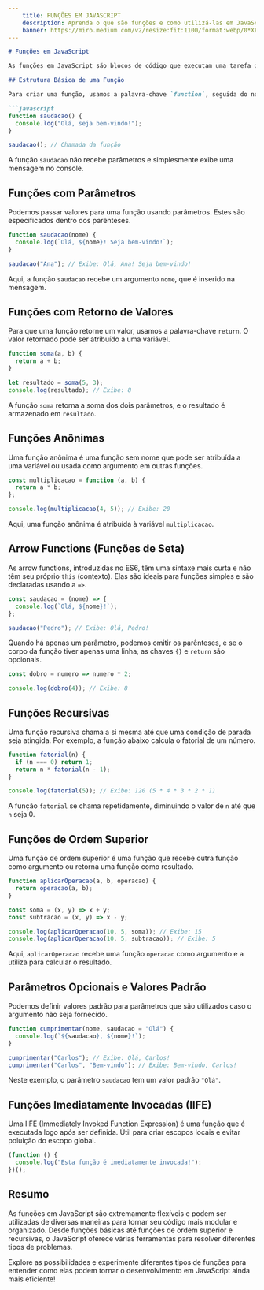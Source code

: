 ```yaml
---
    title: FUNÇÕES EM JAVASCRIPT
    description: Aprenda o que são funções e como utilizá-las em JavaScript!
    banner: https://miro.medium.com/v2/resize:fit:1100/format:webp/0*XFKvzn30CglSpb3o
---
```

```markdown
# Funções em JavaScript

As funções em JavaScript são blocos de código que executam uma tarefa ou calculam um valor. Elas permitem reutilizar código, tornando-o mais modular e organizado. Vamos explorar diferentes maneiras de declarar e usar funções em JavaScript!

## Estrutura Básica de uma Função

Para criar uma função, usamos a palavra-chave `function`, seguida do nome da função e de parênteses `()` que podem conter parâmetros. O bloco de código é definido entre chaves `{ }`.

```javascript
function saudacao() {
  console.log("Olá, seja bem-vindo!");
}

saudacao(); // Chamada da função
```

A função `saudacao` não recebe parâmetros e simplesmente exibe uma mensagem no console.

## Funções com Parâmetros

Podemos passar valores para uma função usando parâmetros. Estes são especificados dentro dos parênteses.

```javascript
function saudacao(nome) {
  console.log(`Olá, ${nome}! Seja bem-vindo!`);
}

saudacao("Ana"); // Exibe: Olá, Ana! Seja bem-vindo!
```

Aqui, a função `saudacao` recebe um argumento `nome`, que é inserido na mensagem.

## Funções com Retorno de Valores

Para que uma função retorne um valor, usamos a palavra-chave `return`. O valor retornado pode ser atribuído a uma variável.

```javascript
function soma(a, b) {
  return a + b;
}

let resultado = soma(5, 3);
console.log(resultado); // Exibe: 8
```

A função `soma` retorna a soma dos dois parâmetros, e o resultado é armazenado em `resultado`.

## Funções Anônimas

Uma função anônima é uma função sem nome que pode ser atribuída a uma variável ou usada como argumento em outras funções.

```javascript
const multiplicacao = function (a, b) {
  return a * b;
};

console.log(multiplicacao(4, 5)); // Exibe: 20
```

Aqui, uma função anônima é atribuída à variável `multiplicacao`.

## Arrow Functions (Funções de Seta)

As arrow functions, introduzidas no ES6, têm uma sintaxe mais curta e não têm seu próprio `this` (contexto). Elas são ideais para funções simples e são declaradas usando a `=>`.

```javascript
const saudacao = (nome) => {
  console.log(`Olá, ${nome}!`);
};

saudacao("Pedro"); // Exibe: Olá, Pedro!
```

Quando há apenas um parâmetro, podemos omitir os parênteses, e se o corpo da função tiver apenas uma linha, as chaves `{}` e `return` são opcionais.

```javascript
const dobro = numero => numero * 2;

console.log(dobro(4)); // Exibe: 8
```

## Funções Recursivas

Uma função recursiva chama a si mesma até que uma condição de parada seja atingida. Por exemplo, a função abaixo calcula o fatorial de um número.

```javascript
function fatorial(n) {
  if (n === 0) return 1;
  return n * fatorial(n - 1);
}

console.log(fatorial(5)); // Exibe: 120 (5 * 4 * 3 * 2 * 1)
```

A função `fatorial` se chama repetidamente, diminuindo o valor de `n` até que `n` seja 0.

## Funções de Ordem Superior

Uma função de ordem superior é uma função que recebe outra função como argumento ou retorna uma função como resultado.

```javascript
function aplicarOperacao(a, b, operacao) {
  return operacao(a, b);
}

const soma = (x, y) => x + y;
const subtracao = (x, y) => x - y;

console.log(aplicarOperacao(10, 5, soma)); // Exibe: 15
console.log(aplicarOperacao(10, 5, subtracao)); // Exibe: 5
```

Aqui, `aplicarOperacao` recebe uma função `operacao` como argumento e a utiliza para calcular o resultado.

## Parâmetros Opcionais e Valores Padrão

Podemos definir valores padrão para parâmetros que são utilizados caso o argumento não seja fornecido.

```javascript
function cumprimentar(nome, saudacao = "Olá") {
  console.log(`${saudacao}, ${nome}!`);
}

cumprimentar("Carlos"); // Exibe: Olá, Carlos!
cumprimentar("Carlos", "Bem-vindo"); // Exibe: Bem-vindo, Carlos!
```

Neste exemplo, o parâmetro `saudacao` tem um valor padrão `"Olá"`.

## Funções Imediatamente Invocadas (IIFE)

Uma IIFE (Immediately Invoked Function Expression) é uma função que é executada logo após ser definida. Útil para criar escopos locais e evitar poluição do escopo global.

```javascript
(function () {
  console.log("Esta função é imediatamente invocada!");
})();
```

## Resumo

As funções em JavaScript são extremamente flexíveis e podem ser utilizadas de diversas maneiras para tornar seu código mais modular e organizado. Desde funções básicas até funções de ordem superior e recursivas, o JavaScript oferece várias ferramentas para resolver diferentes tipos de problemas.

Explore as possibilidades e experimente diferentes tipos de funções para entender como elas podem tornar o desenvolvimento em JavaScript ainda mais eficiente!
```